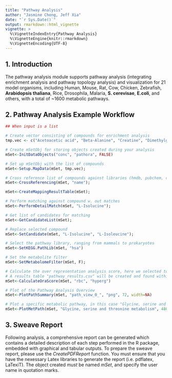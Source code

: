 ```yaml
---
title: "Pathway Analysis"
author: "Jasmine Chong, Jeff Xia"
date: "`r Sys.Date()`"
output: rmarkdown::html_vignette
vignette: >
  %\VignetteIndexEntry{Pathway Analysis}
  %\VignetteEngine{knitr::rmarkdown}
  %\VignetteEncoding{UTF-8}
---
```


## 1. Introduction

The pathway analysis module supports pathway analysis (integrating enrichment analysis and pathway topology analysis) and visualization for 21 model organisms, including Human, Mouse, Rat, Cow, Chicken, Zebrafish, **Arabidopsis thaliana**, Rice, Drosophila, Malaria, **S. cerevisae**, **E.coli**, and others, with a total of ~1600 metabolic pathways.

## 2. Pathway Analysis Example Workflow

```r
## When input is a list

# Create vector consisting of compounds for enrichment analysis 
tmp.vec <- c("Acetoacetic acid", "Beta-Alanine", "Creatine", "Dimethylglycine", "Fumaric acid", "Glycine", "Homocysteine", "L-Cysteine", "L-Isolucine", "L-Phenylalanine", "L-Serine", "L-Threonine", "L-Tyrosine", "L-Valine", "Phenylpyruvic acid", "Propionic acid", "Pyruvic acid", "Sarcosine")

# Create mSetObj for storing objects created during your analysis
mSet<-InitDataObjects("conc", "pathora", FALSE)

# Set up mSetObj with the list of compounds
mSet<-Setup.MapData(mSet, tmp.vec);

# Cross reference list of compounds against libraries (hmdb, pubchem, chebi, kegg, metlin)
mSet<-CrossReferencing(mSet, "name");

mSet<-CreateMappingResultTable(mSet);

# Perform matching against compound w. out matches
mSet<-PerformDetailMatch(mSet, "L-Isolucine");

# Get list of candidates for matching
mSet<-GetCandidateList(mSet);

# Replace selected compound
mSet<-SetCandidate(mSet, "L-Isolucine", "L-Isoleucine");

# Select the pathway library, ranging from mammals to prokaryotes
mSet<-SetKEGG.PathLib(mSet, "hsa")

# Set the metabolite filter
mSet<-SetMetabolomeFilter(mSet, F);

# Calculate the over representation analysis score, here we selected to use the hypergeometric test (alternative is Fisher's exact test)
# A results table "pathway_results.csv" will be created and found within your working directory
mSet<-CalculateOraScore(mSet, "rbc", "hyperg")

# Plot of the Pathway Analysis Overview 
mSet<-PlotPathSummary(mSet, "path_view_0_", "png", 72, width=NA)

# Plot a specific metabolic pathway, in this case "Glycine, serine and threonine metabolism"
mSet<-PlotMetPath(mSet, "Glycine, serine and threonine metabolism", 480, 420)

```

## 3. Sweave Report

Following analysis, a comprehensive report can be generated which contains a detailed description of each step performed in the R package, embedded with graphical and tabular outputs. To prepare the sweave report, please use the *CreatePDFReport* function. You must ensure that you have the nexessary Latex libraries to generate the report (i.e. pdflatex, LaTexiT). The object created *must* be named *mSet*, and specify the user name in quotation marks. 
